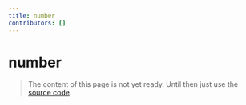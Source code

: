 ```yaml
---
title: number
contributors: []
---
```


# number

> The content of this page is not yet ready. Until then just use the [source code](https://github.com/fabian-hiller/valibot/blob/main/library/src/schemas/number/number.ts).
